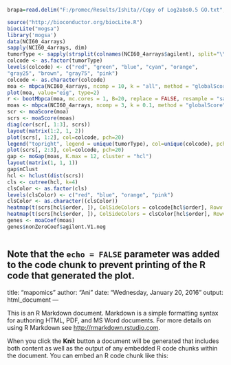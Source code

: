 ```{r}
brapa=read.delim("F:/promec/Results/Ishita//Copy of Log2abs0.5 GO.txt",row.names=1)
```

```{r, echo=FALSE}
source("http://bioconductor.org/biocLite.R")
biocLite("mogsa")
library('mogsa')
data(NCI60_4arrays)
sapply(NCI60_4arrays, dim)
tumorType <- sapply(strsplit(colnames(NCI60_4arrays$agilent), split="\\."), "[", 1)
colcode <- as.factor(tumorType)
levels(colcode) <- c("red", "green", "blue", "cyan", "orange",
"gray25", "brown", "gray75", "pink")
colcode <- as.character(colcode)
moa <- mbpca(NCI60_4arrays, ncomp = 10, k = "all", method = "globalScore", option = "lambda1",center=TRUE, scale=FALSE, moa = TRUE, svd.solver = "fast", maxiter = 1000)
plot(moa, value="eig", type=2)
r <- bootMbpca(moa, mc.cores = 1, B=20, replace = FALSE, resample = "sample")
moas <- mbpca(NCI60_4arrays, ncomp = 3, k = 0.1, method = "globalScore", option = "lambda1",center=TRUE, scale=FALSE, moa = TRUE, svd.solver = "fast", maxiter = 1000)
scr <- moaScore(moa)
scrs <- moaScore(moas)
diag(cor(scr[, 1:3], scrs))
layout(matrix(1:2, 1, 2))
plot(scrs[, 1:2], col=colcode, pch=20)
legend("topright", legend = unique(tumorType), col=unique(colcode), pch=20)
plot(scrs[, 2:3], col=colcode, pch=20)
gap <- moGap(moas, K.max = 12, cluster = "hcl")
layout(matrix(1, 1, 1))
gap$nClust
hcl <- hclust(dist(scrs))
cls <- cutree(hcl, k=4)
clsColor <- as.factor(cls)
levels(clsColor) <- c("red", "blue", "orange", "pink")
clsColor <- as.character((clsColor))
heatmap(t(scrs[hcl$order, ]), ColSideColors = colcode[hcl$order], Rowv = NA, Colv=NA)
heatmap(t(scrs[hcl$order, ]), ColSideColors = clsColor[hcl$order], Rowv = NA, Colv=NA) 
genes <- moaCoef(moas)
genes$nonZeroCoef$agilent.V1.neg



```

Note that the `echo = FALSE` parameter was added to the code chunk to prevent printing of the R code that generated the plot.
---
title: "mapomics"
author: "Ani"
date: "Wednesday, January 20, 2016"
output: html_document
---

This is an R Markdown document. Markdown is a simple formatting syntax for authoring HTML, PDF, and MS Word documents. For more details on using R Markdown see <http://rmarkdown.rstudio.com>.

When you click the **Knit** button a document will be generated that includes both content as well as the output of any embedded R code chunks within the document. You can embed an R code chunk like this:
